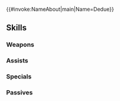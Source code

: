 {{#invoke:NameAbout|main|Name=Dedue}}{{HeroPage Tabs}}
{{Hero Infobox
|Name=Dedue
|Title=Loyal Life Guard
|WeaponType=Green Axe
|MoveType=Infantry
|Origin=Fire Emblem: Three Houses
|Gender=Male
|actorEN=Ben Lepley
|actorJP=高橋英則
|artist=北千里
|additionDate=July 5, 2024
|releaseDate=July 5, 2024
|cv1=12
|cv2=300200
|TagID=水着ドゥドゥー
|InternalID=1117
|Properties=limited,tempest,specDisplay
|description=A servant to Dimitri who is loyal to all ends, including along the shores of Askr's ocean. Appears in Fire Emblem: Three Houses.
}}
{{Stats Page
|Lv1HP=21|Lv1ATK=11|Lv1SPD=5|Lv1DEF=8|Lv1RES=11
|GRHP=55|GRATK=80|GRSPD=35|GRDEF=90|GRRES=55
}}
==Skills==
===Weapons===
{{Weapons Table
|weapon1=Iron Axe
|weapon1Default=1
|weapon1Unlock=1
|weapon2=Steel Axe
|weapon2Default=2
|weapon2Unlock=2
|weapon3=Anchor Axe
|weapon3Default=3
|weapon3Unlock=3
|weapon4=Anchor Axe+
|weapon4Default=5
|weapon4Unlock=5
}}
===Assists===
{{Assists Table}}
===Specials===
{{Specials Table
|special1=Buckler
|special1Default=4
|special1Unlock=3
|special2=Pavise
|special2Unlock=4
}}
===Passives===
{{Passives Table
|passiveA1=Solid Ground 1
|passiveA2=Solid Ground 2
|passiveA3=Solid Ground 3
|passiveA1Unlock=3
|passiveA2Unlock=4
|passiveA3Unlock=5
|passiveC1=Even Def Wave 1
|passiveC2=Even Def Wave 2
|passiveC3=Even Def Wave 3
|passiveC1Unlock=1
|passiveC2Unlock=2
|passiveC3Unlock=4
}}
{{Heroes Navbox}}